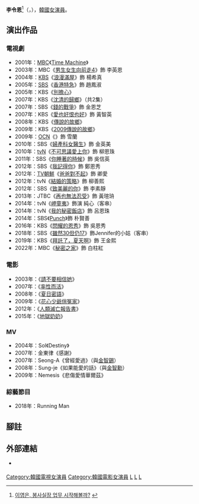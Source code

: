 {{blpsources|time=2019-12-17}}
{{藝人
| 姓名 = 李令恩
| 類型 = 女演員
| 圖片 = 1904025 이영은.jpg
| 外文名 = 이영은
| 外文 = ko
| 羅馬拼音 = Lee Young Eun
| 國籍 = {{KOR}}
| 出生日期 = {{birth_date_and_age|1982|8|9}}
| 出生地點 = {{KOR}}[[大邱廣域市|大邱廣域市]]
| 語言 = [[韓語|韓語]]、[[英語|英語]]
| 宗教信仰 = [[佛教|佛教]]
| 教育程度 = [[同德女子大學|同德女子大學]]放送演藝學[[學士|學士]]
| 經紀公司  = J Wide Company
}}
{{Koreanname
| hangul        = 이영은
| hanja         = {{linktext|李|令|恩}}
}}
'''李令恩'''<ref>[http://news.nate.com/view/20080303n16684 이영은, 봉사실장 업무 시작해볼까?] {{Wayback|url=http://news.nate.com/view/20080303n16684 |date=20200418184320 }}{{ko}}</ref>（{{lang-ko|이영은}}，{{bd|1982年|8月9日|catIdx=L李}}），[[韓國|韓國]][[女演員|女演員]]。

==演出作品==
=== 電視劇 ===
*2001年：[[文化廣播_(韓國)|MBC]]《[[Time_Machine_(電視劇)|Time Machine]]》
*2003年：MBC《[[男生女生向前走#Non-Stop_4|男生女生向前走4]]》飾 李英恩
*2004年：[[韓國放送公社|KBS]]《[[浪漫滿屋|浪漫滿屋]]》飾 楊希真
*2005年：[[SBS_(韓國)|SBS]]《[[香港特急|香港特急]]》飾 趙鳳淑
*2005年：KBS《[[別擔心|別擔心]]》
*2007年：KBS《[[沈清的歸鄉|沈清的歸鄉]]》（共2集）
*2007年：SBS《[[錢的戰爭|錢的戰爭]]》飾 金恩芝
*2007年：KBS《[[愛也好恨也好|愛也好恨也好]]》飾 黃智英
*2008年：KBS《[[傳說的故鄉|傳說的故鄉]]》 
*2009年：KBS《[[傳說的故鄉|2009傳說的故鄉]]》
*2009年：[[OCN|OCN]]《{{link-ko|朝鮮推理活劇 丁若鏞|조선추리활극 정약용}}》飾 雪蘭
*2010年：SBS《[[婦產科女醫生|婦產科女醫生]]》飾 金英美
*2010年：[[tvN|tvN]]《[[不可思議愛上你|不可思議愛上你]]》飾 柳恩珠
*2011年：SBS《[[你睡著的時候|你睡著的時候]]》飾 吳信英
*2012年：SBS《[[我記得你|我記得你]]》飾 鄭恩秀
*2012年：[[TV朝鮮|TV朝鮮]]《[[爸爸對不起|爸爸對不起]]》飾 卿愛
*2012年：tvN《[[結婚的策略|結婚的策略]]》飾 柳善熙
*2012年：SBS《[[花樣少年少女_(2012年電視劇)|致美麗的你]]》飾 李素靜
*2013年：JTBC《[[再也無法忍受|再也無法忍受]]》飾 黃瑄珘
*2014年：tvN《[[岬童夷|岬童夷]]》飾演 純心（客串）
*2014年：tvN《[[我的秘密飯店|我的秘密飯店]]》飾 呂恩珠
*2014年：SBS《[[Punch_(電視劇)|Punch]]》飾 朴賢善
*2016年：KBS《[[閃耀的恩秀|閃耀的恩秀]]》飾 吳恩秀
*2018年：SBS《[[雖然30但仍17|雖然30但仍17]]》飾Jennifer的小姑（客串）
*2019年：KBS《[[拜託了，夏天啊|拜託了，夏天啊]]》飾 王金熙
*2022年：MBC《[[秘密之家|秘密之家]]》飾 白柱紅

=== 電影 ===
*2003年：《[[請不要相信她|請不要相信她]]》
*2007年：《[[率性而活|率性而活]]》
*2008年：《[[夏日密語|夏日密語]]》
*2009年：《[[花心少爺俏冤家|花心少爺俏冤家]]》
*2012年：《[[人類滅亡報告書|人類滅亡報告書]]》
*2015年：《[[地獄奶奶|地獄奶奶]]》

=== MV ===
*2004年：Sol《Destiny》
*2007年：金東律《感謝》
*2007年：Seong-A《曾經愛過》（與[[金智錫|金智錫]]）
*2008年：Sung-je《如果能愛的話》（與[[金智勳|金智勳]]）
*2009年：Nemesis《悲傷愛情華爾茲》

=== 綜藝節目 ===
*2018年：Running Man

== 腳註 ==
{{reflist}}
==外部連結==
*{{instagram|leeyoungeun0809}} {{ko}}
{{J Wide Company}}


{{DEFAULTSORT:Lee Young Eun}}
[[Category:韓國電視女演員|Category:韓國電視女演員]]
[[Category:韓國電影女演員|Category:韓國電影女演員]]
[[Category:同德女子大學校友|L]]
[[Category:大邱廣域市出身人物|L]]
[[Category:李姓|L]]